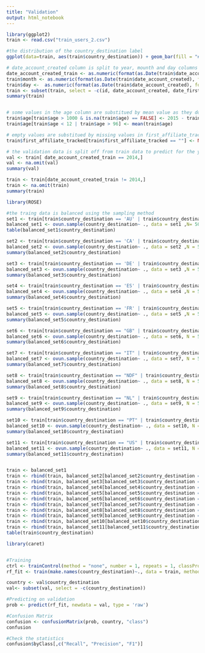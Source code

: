 ```yaml
---
title: "Validation"
output: html_notebook
---
```



```r
library(ggplot2)
train <- read.csv("train_users_2.csv")

#the distribution of the country_destination label
ggplot(data=train, aes(train$country_destination)) + geom_bar(fill = "#387699") + xlab("Countries")

# date_account_created column is split to year, mounth and day columns  
date_account_created_train <- as.numeric(format(as.Date(train$date_account_created), format = "%Y"))
train$month <- as.numeric(format(as.Date(train$date_account_created), format = "%m"))
train$day <-  as.numeric(format(as.Date(train$date_account_created), format = "%d"))
train <- subset(train, select = -c(id, date_account_created, date_first_booking))
summary(train)


# some values in the age column are substitued by mean value as they do not make sense
train$age[train$age > 1000 & is.na(train$age) == FALSE] <- 2015 - train$age[train$age > 1000 & is.na(train$age) == FALSE]
train$age[train$age < 12 | train$age > 96] <- mean(train$age)

# empty values are substitued by missing values in first_affiliate_tracked column
train$first_affiliate_tracked[train$first_affiliate_tracked == ""] <- NA
```



```r
# the validation data is split off from train data to predict for the year 2014
val <- train[ date_account_created_train == 2014,]
val <- na.omit(val)
summary(val)

train <- train[date_account_created_train != 2014,]
train <- na.omit(train)
summary(train)
```


```r
library(ROSE)

#the traing data is balanced using the sampling method
set1 <- train[train$country_destination == 'AU' | train$country_destination == 'other',]
balanced_set1 <- ovun.sample(country_destination~ ., data = set1 ,N= 50000, method = 'both')$data
table(balanced_set1$country_destination)

set2 <- train[train$country_destination == 'CA' | train$country_destination == 'other',]
balanced_set2 <- ovun.sample(country_destination~ ., data = set2 ,N = 50000, method = 'both')$data
summary(balanced_set2$country_destination)

set3 <- train[train$country_destination == 'DE' | train$country_destination == 'other',]
balanced_set3 <- ovun.sample(country_destination~ ., data = set3 ,N = 50000, method = 'both')$data
summary(balanced_set3$country_destination)

set4 <- train[train$country_destination == 'ES' | train$country_destination == 'other',]
balanced_set4 <- ovun.sample(country_destination~ ., data = set4 ,N = 50000, method = 'both')$data
summary(balanced_set4$country_destination)

set5 <- train[train$country_destination == 'FR' | train$country_destination == 'other',]
balanced_set5 <- ovun.sample(country_destination~ ., data = set5 ,N = 50000, method = 'both')$data
summary(balanced_set5$country_destination)

set6 <- train[train$country_destination == "GB" | train$country_destination == "other",]
balanced_set6 <- ovun.sample(country_destination~ ., data = set6, N = 50000, method = 'both')$data
summary(balanced_set6$country_destination)

set7 <- train[train$country_destination == "IT" | train$country_destination == "other",]
balanced_set7 <- ovun.sample(country_destination~ ., data = set7, N = 50000, method = 'both')$data
summary(balanced_set7$country_destination)

set8 <- train[train$country_destination == "NDF" | train$country_destination == "other",]
balanced_set8 <- ovun.sample(country_destination~ ., data = set8, N = 50000, method = 'both')$data
summary(balanced_set8$country_destination)

set9 <- train[train$country_destination == "NL" | train$country_destination == "other",]
balanced_set9 <- ovun.sample(country_destination~ ., data = set9, N = 50000, method = 'both')$data
summary(balanced_set9$country_destination)

set10 <- train[train$country_destination == "PT" | train$country_destination == "other",]
balanced_set10 <- ovun.sample(country_destination~ ., data = set10, N = 50000, method = 'both')$data
summary(balanced_set10$country_destination)

set11 <- train[train$country_destination == "US" | train$country_destination == "other",]
balanced_set11 <- ovun.sample(country_destination~ ., data = set11, N = 50000, method = 'both')$data
summary(balanced_set11$country_destination)


train <- balanced_set1 
train <- rbind(train, balanced_set2[balanced_set2$country_destination == 'CA',])
train <- rbind(train, balanced_set3[balanced_set3$country_destination == 'DE',])
train <- rbind(train, balanced_set4[balanced_set4$country_destination == 'ES',])
train <- rbind(train, balanced_set5[balanced_set5$country_destination == 'FR',])
train <- rbind(train, balanced_set6[balanced_set6$country_destination == 'GB',])
train <- rbind(train, balanced_set7[balanced_set7$country_destination == 'IT',])
train <- rbind(train, balanced_set8[balanced_set8$country_destination == 'NDF',])
train <- rbind(train, balanced_set9[balanced_set9$country_destination == 'NL',])
train <- rbind(train, balanced_set10[balanced_set10$country_destination == 'PT',])
train <- rbind(train, balanced_set11[balanced_set11$country_destination == 'US',])
table(train$country_destination)

```


```r

library(caret)


#Training
ctrl <- trainControl(method = "none", number = 1, repeats = 1, classProbs = TRUE)
rf_fit <- train(make.names(country_destination)~., data = train, method = 'rf', trControl = ctrl)

country <- val$country_destination
val<- subset(val, select = -c(country_destination))

#Predicting on validation
prob <- predict(rf_fit, newdata = val, type = 'raw')

#Confusion Matrix
confusion <- confusionMatrix(prob, country, "class")
confusion

#Check the statistics
confusion$byClass[,c("Recall", "Precision", "F1")]
```

